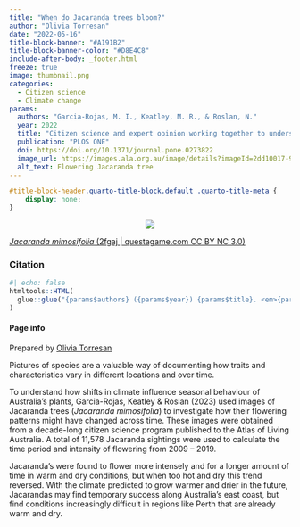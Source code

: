```yaml
---
title: "When do Jacaranda trees bloom?"
author: "Olivia Torresan"
date: "2022-05-16"
title-block-banner: "#A191B2"
title-block-banner-color: "#D8E4C8"
include-after-body: _footer.html
freeze: true
image: thumbnail.png
categories:
  - Citizen science
  - Climate change
params:
  authors: "Garcia-Rojas, M. I., Keatley, M. R., & Roslan, N."
  year: 2022
  title: "Citizen science and expert opinion working together to understand the impacts of climate change"
  publication: "PLOS ONE"
  doi: https://doi.org/10.1371/journal.pone.0273822
  image_url: https://images.ala.org.au/image/details?imageId=2dd10017-9042-4e9c-8980-b4e578101f81
  alt_text: Flowering Jacaranda tree
---
```


<!-- remove metadata section -->

```css
#title-block-header.quarto-title-block.default .quarto-title-meta {
    display: none;
}
```


<!-- Side panel -->

:::{.column-page}

:::{.paper-side-column}

<center>
:::{.col-image layout-ncol=1 style="margin-left: auto; margin-right: auto;"}
<!-- add image url -->
<img src="https://ala-images.s3.ap-southeast-2.amazonaws.com/store/1/8/f/1/2dd10017-9042-4e9c-8980-b4e578101f81/original" class="rounded"/></img>
:::
</center>

::: figure-caption
<!-- edit caption -->
[*Jacaranda mimosifolia* (2fgaj | questagame.com CC BY NC 3.0)](https://images.ala.org.au/image/details?imageId=2dd10017-9042-4e9c-8980-b4e578101f81)
:::

### Citation
```r
#| echo: false
htmltools::HTML(
  glue::glue("{params$authors} ({params$year}) {params$title}. <em>{params$publication}</em> <a href='{params$doi}' target='_blank'>{params$doi}</a>")
)
```


#### Page info
Prepared by 
[Olivia Torresan](https://labs.ala.org.au/people/Torresan_Olivia/)
:::


<!-- Main panel description -->

::: {.paper-main-column}
Pictures of species are a valuable way of documenting how traits and characteristics vary in different locations and over time.

To understand how shifts in climate influence seasonal behaviour of Australia’s plants, Garcia-Rojas, Keatley & Roslan (2023) used images of Jacaranda trees (*Jacaranda mimosifolia*) to investigate how their flowering patterns might have changed across time. These images were obtained from a decade-long citizen science program published to the Atlas of Living Australia. A total of 11,578 Jacaranda sightings were used to calculate the time period and intensity of flowering from 2009 – 2019.

Jacaranda’s were found to flower more intensely and for a longer amount of time in warm and dry conditions, but when too hot and dry this trend reversed. With the climate predicted to grow warmer and drier in the future, Jacarandas may find temporary success along Australia’s east coast, but find conditions increasingly difficult in regions like Perth that are already warm and dry.
:::

:::

